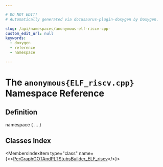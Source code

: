 ```yaml
---

# DO NOT EDIT!
# Automatically generated via docusaurus-plugin-doxygen by Doxygen.

slug: /api/namespaces/anonymous-elf-riscv-cpp-
custom_edit_url: null
keywords:
  - doxygen
  - reference
  - namespace

---
```





# The `anonymous{ELF_riscv.cpp}` Namespace Reference

<DoxygenPage pluginConfig={pluginConfig}>



## Definition

<CodeBlock>namespace &#123; ... &#125;</CodeBlock>

## Classes Index

<MembersIndex>

<MembersIndexItem
  type="class"
  name={<><a href="/docs/api/classes/anonymous-namespace-elf-riscv-cpp-/pergraphgotandpltstubsbuilder-elf-riscv">PerGraphGOTAndPLTStubsBuilder_ELF_riscv</a></>}>
</MembersIndexItem>

</MembersIndex>


</DoxygenPage>
